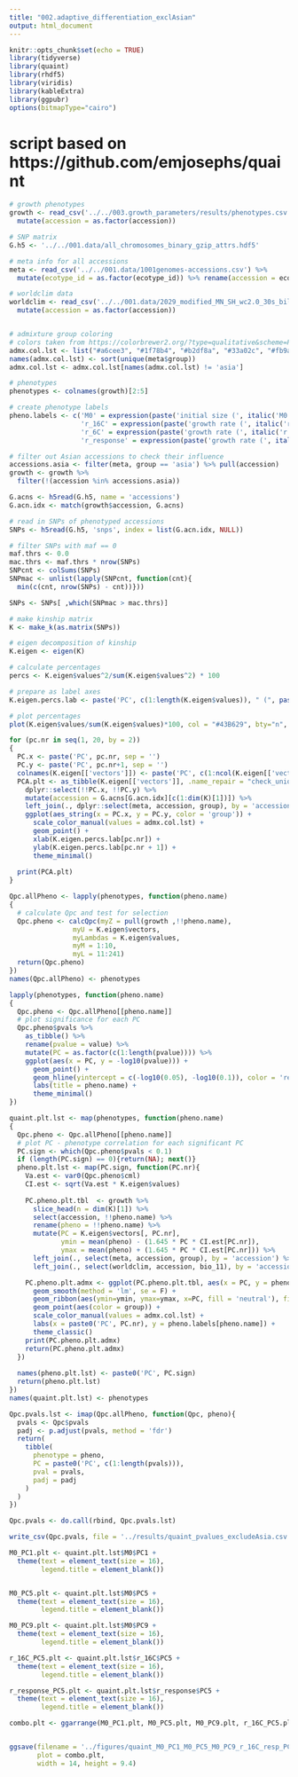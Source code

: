 ```yaml
---
title: "002.adaptive_differentiation_exclAsian"
output: html_document
---
```


```r
knitr::opts_chunk$set(echo = TRUE)
library(tidyverse)
library(quaint)
library(rhdf5)
library(viridis)
library(kableExtra)
library(ggpubr)
options(bitmapType="cairo")
```

# script based on https://github.com/emjosephs/quaint

```r
# growth phenotypes
growth <- read_csv('../../003.growth_parameters/results/phenotypes.csv') %>%
  mutate(accession = as.factor(accession))

# SNP matrix
G.h5 <- '../../001.data/all_chromosomes_binary_gzip_attrs.hdf5'

# meta info for all accessions
meta <- read_csv('../../001.data/1001genomes-accessions.csv') %>%
  mutate(ecotype_id = as.factor(ecotype_id)) %>% rename(accession = ecotype_id)

# worldclim data
worldclim <- read_csv('../../001.data/2029_modified_MN_SH_wc2.0_30s_bilinear.csv') %>%
  mutate(accession = as.factor(accession))


# admixture group coloring
# colors taken from https://colorbrewer2.org/?type=qualitative&scheme=Paired&n=10
admx.col.lst <- list("#a6cee3", "#1f78b4", "#b2df8a", "#33a02c", "#fb9a99", "#e31a1c", "#fdbf6f", "#ff7f00", "#cab2d6", "#6a3d9a")
names(admx.col.lst) <- sort(unique(meta$group))
admx.col.lst <- admx.col.lst[names(admx.col.lst) != 'asia']

# phenotypes
phenotypes <- colnames(growth)[2:5]
```

```r
# create phenotype labels
pheno.labels <- c('M0' = expression(paste('initial size (', italic('M0'), ')')),
                  'r_16C' = expression(paste('growth rate (', italic('r'), ') 16ºC')),
                  'r_6C' = expression(paste('growth rate (', italic('r'), ') 6ºC')),
                  'r_response' = expression(paste('growth rate (', italic('r'), ') temp. response')))
```


```r
# filter out Asian accessions to check their influence
accessions.asia <- filter(meta, group == 'asia') %>% pull(accession)
growth <- growth %>%
  filter(!(accession %in% accessions.asia))

G.acns <- h5read(G.h5, name = 'accessions')
G.acn.idx <- match(growth$accession, G.acns)

# read in SNPs of phenotyped accessions
SNPs <- h5read(G.h5, 'snps', index = list(G.acn.idx, NULL))

# filter SNPs with maf == 0
maf.thrs <- 0.0
mac.thrs <- maf.thrs * nrow(SNPs)
SNPcnt <- colSums(SNPs)
SNPmac <- unlist(lapply(SNPcnt, function(cnt){
  min(c(cnt, nrow(SNPs) - cnt))}))

SNPs <- SNPs[ ,which(SNPmac > mac.thrs)]
```

```r
# make kinship matrix
K <- make_k(as.matrix(SNPs))
```

```r
# eigen decomposition of kinship
K.eigen <- eigen(K)

# calculate percentages
percs <- K.eigen$values^2/sum(K.eigen$values^2) * 100

# prepare as label axes
K.eigen.percs.lab <- paste('PC', c(1:length(K.eigen$values)), " (", paste(round(percs, 2), '%', sep = ''), ")", sep = '')

# plot percentages
plot(K.eigen$values/sum(K.eigen$values)*100, col = "#43B629", bty="n", ylab = "% variation explained by each PC", xlab = "PC")

for (pc.nr in seq(1, 20, by = 2))
{
  PC.x <- paste('PC', pc.nr, sep = '')
  PC.y <- paste('PC', pc.nr+1, sep = '')
  colnames(K.eigen[['vectors']]) <- paste('PC', c(1:ncol(K.eigen[['vectors']])), sep = '')
  PCA.plt <- as_tibble(K.eigen[['vectors']], .name_repair = "check_unique") %>%
    dplyr::select(!!PC.x, !!PC.y) %>%
    mutate(accession = G.acns[G.acn.idx][c(1:dim(K)[1])]) %>%
    left_join(., dplyr::select(meta, accession, group), by = 'accession') %>%
    ggplot(aes_string(x = PC.x, y = PC.y, color = 'group')) +
      scale_color_manual(values = admx.col.lst) +
      geom_point() +
      xlab(K.eigen.percs.lab[pc.nr]) +
      ylab(K.eigen.percs.lab[pc.nr + 1]) +
      theme_minimal()
  
  print(PCA.plt)
}
```

```r
Qpc.allPheno <- lapply(phenotypes, function(pheno.name)
{
  # calculate Qpc and test for selection
  Qpc.pheno <- calcQpc(myZ = pull(growth ,!!pheno.name),
                myU = K.eigen$vectors, 
                myLambdas = K.eigen$values,
                myM = 1:10,
                myL = 11:241)
  return(Qpc.pheno)
})
names(Qpc.allPheno) <- phenotypes
```

```r
lapply(phenotypes, function(pheno.name)
{
  Qpc.pheno <- Qpc.allPheno[[pheno.name]]
  # plot significance for each PC
  Qpc.pheno$pvals %>%
    as_tibble() %>%
    rename(pvalue = value) %>%
    mutate(PC = as.factor(c(1:length(pvalue)))) %>%
    ggplot(aes(x = PC, y = -log10(pvalue))) +
      geom_point() +
      geom_hline(yintercept = c(-log10(0.05), -log10(0.1)), color = 'red', linetype = c(1,2)) +
      labs(title = pheno.name) +
      theme_minimal()
})
```

```r
quaint.plt.lst <- map(phenotypes, function(pheno.name)
{
  Qpc.pheno <- Qpc.allPheno[[pheno.name]]
  # plot PC - phenotype correlation for each significant PC
  PC.sign <- which(Qpc.pheno$pvals < 0.1)
  if (length(PC.sign) == 0){return(NA); next()}
  pheno.plt.lst <- map(PC.sign, function(PC.nr){
    Va.est <- var0(Qpc.pheno$cml)
    CI.est <- sqrt(Va.est * K.eigen$values)
    
    PC.pheno.plt.tbl  <- growth %>%
      slice_head(n = dim(K)[1]) %>%
      select(accession, !!pheno.name) %>%
      rename(pheno = !!pheno.name) %>%
      mutate(PC = K.eigen$vectors[, PC.nr],
             ymin = mean(pheno) - (1.645 * PC * CI.est[PC.nr]),
             ymax = mean(pheno) + (1.645 * PC * CI.est[PC.nr])) %>%
      left_join(., select(meta, accession, group), by = 'accession') %>%
      left_join(., select(worldclim, accession, bio_11), by = 'accession')

    PC.pheno.plt.admx <- ggplot(PC.pheno.plt.tbl, aes(x = PC, y = pheno)) +
      geom_smooth(method = 'lm', se = F) +
      geom_ribbon(aes(ymin=ymin, ymax=ymax, x=PC, fill = 'neutral'), fill = 'grey', alpha = 0.3) +
      geom_point(aes(color = group)) +
      scale_color_manual(values = admx.col.lst) +
      labs(x = paste0('PC', PC.nr), y = pheno.labels[pheno.name]) +
      theme_classic()
    print(PC.pheno.plt.admx)
    return(PC.pheno.plt.admx)
  })
  
  names(pheno.plt.lst) <- paste0('PC', PC.sign)
  return(pheno.plt.lst)
})
names(quaint.plt.lst) <- phenotypes
```

```r
Qpc.pvals.lst <- imap(Qpc.allPheno, function(Qpc, pheno){
  pvals <- Qpc$pvals
  padj <- p.adjust(pvals, method = 'fdr')
  return(
    tibble(
      phenotype = pheno,
      PC = paste0('PC', c(1:length(pvals))),
      pval = pvals,
      padj = padj
    )
  )
})

Qpc.pvals <- do.call(rbind, Qpc.pvals.lst)

write_csv(Qpc.pvals, file = '../results/quaint_pvalues_excludeAsia.csv')
```


```r
M0_PC1.plt <- quaint.plt.lst$M0$PC1 +
  theme(text = element_text(size = 16),
        legend.title = element_blank())


M0_PC5.plt <- quaint.plt.lst$M0$PC5 +
  theme(text = element_text(size = 16),
        legend.title = element_blank())

M0_PC9.plt <- quaint.plt.lst$M0$PC9 +
  theme(text = element_text(size = 16),
        legend.title = element_blank())

r_16C_PC5.plt <- quaint.plt.lst$r_16C$PC5 +
  theme(text = element_text(size = 16),
        legend.title = element_blank())

r_response_PC5.plt <- quaint.plt.lst$r_response$PC5 +
  theme(text = element_text(size = 16),
        legend.title = element_blank())

combo.plt <- ggarrange(M0_PC1.plt, M0_PC5.plt, M0_PC9.plt, r_16C_PC5.plt, r_response_PC5.plt, common.legend = T, legend = 'bottom', ncol = 3, nrow = 2)


ggsave(filename = '../figures/quaint_M0_PC1_M0_PC5_M0_PC9_r_16C_resp_PC5_excludeAsia.pdf',
       plot = combo.plt,
       width = 14, height = 9.4)
```
